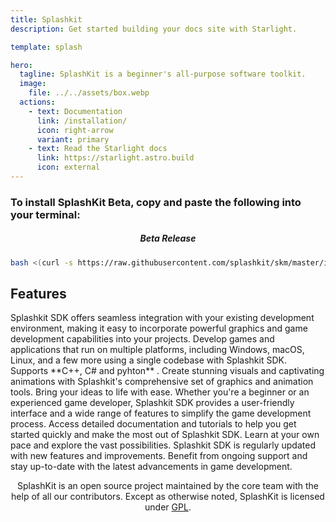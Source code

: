 ```yaml
---
title: Splashkit
description: Get started building your docs site with Starlight.

template: splash

hero:
  tagline: SplashKit is a beginner's all-purpose software toolkit.
  image:
    file: ../../assets/box.webp
  actions:
    - text: Documentation
      link: /installation/
      icon: right-arrow
      variant: primary
    - text: Read the Starlight docs
      link: https://starlight.astro.build
      icon: external
---
```






### To install SplashKit Beta, copy and paste the following into your terminal:
<center>

##### Beta Release
</center>

```bash
bash <(curl -s https://raw.githubusercontent.com/splashkit/skm/master/install-scripts/skm-install.sh)
```



## Features

<CardGrid stagger>
  <Card title="Easy Integration" icon="pencil">
    Splashkit SDK offers seamless integration with your existing development
    environment, making it easy to incorporate powerful graphics and game
    development capabilities into your projects.
  </Card>
  <Card title="Cross-Platform Support:" icon="add-document">
    Develop games and applications that run on multiple platforms, including
    Windows, macOS, Linux, and a few more using a single codebase with Splashkit
    SDK. Supports **C++, C# and pyhton** .
  </Card>
  <Card title="Rich Graphics and Animation" icon="setting">
    Create stunning visuals and captivating animations with Splashkit's
    comprehensive set of graphics and animation tools. Bring your ideas to life
    with ease.
  </Card>
  <Card title="Game Development Made Simple" icon="open-book">
    Whether you're a beginner or an experienced game developer, Splashkit SDK
    provides a user-friendly interface and a wide range of features to simplify
    the game development process.
  </Card>
  <Card title="Extensive Documentation" icon="open-book">
    Access detailed documentation and tutorials to help you get started quickly
    and make the most out of Splashkit SDK. Learn at your own pace and explore
    the vast possibilities.
  </Card>
  <Card title="Continuous Updates and Support" icon="open-book">
    Splashkit SDK is regularly updated with new features and improvements.
    Benefit from ongoing support and stay up-to-date with the latest
    advancements in game development.
  </Card>
</CardGrid>

<ScriptComp client:only />

<footer>
<center>

  SplashKit is an open source project maintained by the core team with the help of
  all our contributors. Except as otherwise noted, SplashKit is licensed under [GPL](https://www.gnu.org/licenses/gpl-3.0.en.html#content).
</center>
</footer>
